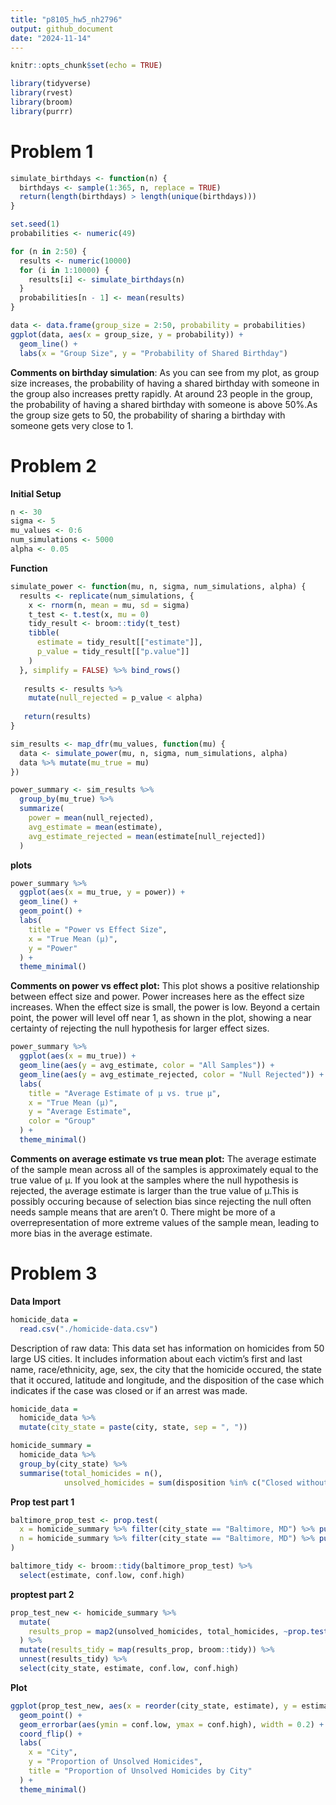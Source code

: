```yaml
---
title: "p8105_hw5_nh2796"
output: github_document
date: "2024-11-14"
---
```


```r
knitr::opts_chunk$set(echo = TRUE)

library(tidyverse)
library(rvest)
library(broom)
library(purrr)
```

# Problem 1

```r
simulate_birthdays <- function(n) {
  birthdays <- sample(1:365, n, replace = TRUE)
  return(length(birthdays) > length(unique(birthdays)))
}
```

```r
set.seed(1)
probabilities <- numeric(49)

for (n in 2:50) {
  results <- numeric(10000)
  for (i in 1:10000) {
    results[i] <- simulate_birthdays(n)
  }
  probabilities[n - 1] <- mean(results)
}
```

```r
data <- data.frame(group_size = 2:50, probability = probabilities)
ggplot(data, aes(x = group_size, y = probability)) + 
  geom_line() + 
  labs(x = "Group Size", y = "Probability of Shared Birthday")
```

**Comments on birthday simulation**: As you can see from my plot, as group size increases, the probability of having a shared birthday with someone in the group also increases pretty rapidly. At around 23 people in the group, the probability of having a shared birthday with someone is above 50%.As the group size gets to 50, the probability of sharing a birthday with someone gets very close to 1.

# Problem 2

**Initial Setup**

```r
n <- 30
sigma <- 5
mu_values <- 0:6
num_simulations <- 5000
alpha <- 0.05
```

**Function**

```r
simulate_power <- function(mu, n, sigma, num_simulations, alpha) {
  results <- replicate(num_simulations, {
    x <- rnorm(n, mean = mu, sd = sigma)
    t_test <- t.test(x, mu = 0)
    tidy_result <- broom::tidy(t_test)
    tibble(
      estimate = tidy_result[["estimate"]],
      p_value = tidy_result[["p.value"]]
    )
  }, simplify = FALSE) %>% bind_rows()
 
   results <- results %>%
    mutate(null_rejected = p_value < alpha)
  
   return(results)
}
```

```r
sim_results <- map_dfr(mu_values, function(mu) {
  data <- simulate_power(mu, n, sigma, num_simulations, alpha)
  data %>% mutate(mu_true = mu)
})
```


```r
power_summary <- sim_results %>%
  group_by(mu_true) %>%
  summarize(
    power = mean(null_rejected),
    avg_estimate = mean(estimate),
    avg_estimate_rejected = mean(estimate[null_rejected])
  )
```
 
**plots**
```r
power_summary %>%
  ggplot(aes(x = mu_true, y = power)) +
  geom_line() +
  geom_point() +
  labs(
    title = "Power vs Effect Size",
    x = "True Mean (µ)",
    y = "Power"
  ) +
  theme_minimal()
```

**Comments on power vs effect plot:** This plot shows a positive relationship between effect size and power. Power increases here as the effect size increases. When the effect size is small, the power is low. Beyond a certain point, the power will level off near 1, as shown in the plot, showing a near certainty of rejecting the null hypothesis for larger effect sizes. 

```r
power_summary %>%
  ggplot(aes(x = mu_true)) +
  geom_line(aes(y = avg_estimate, color = "All Samples")) +
  geom_line(aes(y = avg_estimate_rejected, color = "Null Rejected")) +
  labs(
    title = "Average Estimate of µ vs. true µ",
    x = "True Mean (µ)",
    y = "Average Estimate",
    color = "Group"
  ) +
  theme_minimal()
```
**Comments on average estimate vs true mean plot:** The average estimate of the sample mean across all of the samples is approximately equal to the true value of µ. If you look at the samples where the null hypothesis is rejected, the average estimate is larger than the true value of µ.This is possibly occuring because of selection bias since rejecting the null often needs sample means that are aren't 0. There might be more of a overrepresentation of more extreme values of the sample mean, leading to more bias in the average estimate.


# **Problem 3**

**Data Import**

```r
homicide_data =
  read.csv("./homicide-data.csv")
```
Description of raw data: This data set has information on homicides from 50 large US cities. It includes information about each victim's first and last name, race/ethnicity, age, sex, the city that the homicide occured, the state that it occured, latitude and longitude, and the disposition of the case which indicates if the case was closed or if an arrest was made. 

```r
homicide_data = 
  homicide_data %>%
  mutate(city_state = paste(city, state, sep = ", "))
```

```r
homicide_summary =
  homicide_data %>%
  group_by(city_state) %>%
  summarise(total_homicides = n(), 
            unsolved_homicides = sum(disposition %in% c("Closed without arrest", "Open/No arrest")))
```
**Prop test part 1**
```r

baltimore_prop_test <- prop.test(
  x = homicide_summary %>% filter(city_state == "Baltimore, MD") %>% pull(unsolved_homicides),
  n = homicide_summary %>% filter(city_state == "Baltimore, MD") %>% pull(total_homicides)
)

baltimore_tidy <- broom::tidy(baltimore_prop_test) %>% 
  select(estimate, conf.low, conf.high)
```

**proptest part 2**

```r
prop_test_new <- homicide_summary %>% 
  mutate(
    results_prop = map2(unsolved_homicides, total_homicides, ~prop.test(.x, .y))
  ) %>% 
  mutate(results_tidy = map(results_prop, broom::tidy)) %>% 
  unnest(results_tidy) %>% 
  select(city_state, estimate, conf.low, conf.high)
```


**Plot**

```r
ggplot(prop_test_new, aes(x = reorder(city_state, estimate), y = estimate)) +
  geom_point() +
  geom_errorbar(aes(ymin = conf.low, ymax = conf.high), width = 0.2) +
  coord_flip() + 
  labs(
    x = "City", 
    y = "Proportion of Unsolved Homicides",
    title = "Proportion of Unsolved Homicides by City"
  ) +
  theme_minimal()
```


